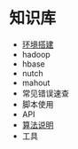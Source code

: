 = 知识库 =
* [[环境搭建]]
* hadoop
* hbase
* nutch
* mahout
* 常见错误速查
* 脚本使用
* API
* [[算法说明]]
* 工具
{{{class="brush: python"

class TestHelloWorld(object):
  """Hello world python."""
  def __init__(self, name):
    self.name = name

  def say(self):
    print("hello {0}".format(self.name))

}}} 
